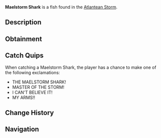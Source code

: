 {{FishInfobox
|image          = Maelstorm Shark.png
|rarity         = Legendary
|sea            = First Sea
|location       = [[Atlantean Storm]]
|sublocation    = 
|sources        = Fishing Rod
|radar_location = 
|prog_speed     = -60
|xp             = 1500
|weather        = Foggy
|time           = 
|season         = Autumn
|bait           = Truffle Worm
|base_weight    = 500
|base_value     = 3000
|weight_range   = 250
|base_chance    = 0.5
|base_resil     = 25
}}
'''Maelstorm Shark''' is a {{Rarity|Legendary}} fish found in the [[Atlantean Storm]].

== Description ==
{{Description|A legendary shark species that seems to control the very currents of the Atlantean Storm. Their presence is said to intensify the surrounding waters, creating massive whirlpools wherever they swim.|Bestiary Entry}}

== Obtainment ==
{{Fish Availability|
Grand Reef/Atlantean Storm
|top_rods      = 
Leviathan's Fang Rod\60650.33\241673.88;
Ethereal Prism Rod\54557.9\161708.98;
Seraphic Rod\52532.85\164481.89;
Free Spirit Rod\52494.72\237551.04;
No-Life Rod\50865.56\173035.42;
Resourceful Rod\41489.65\126466.16;
Destiny Rod\43372.08\123860.9;
Heaven's Rod\38873.64\136240.07;
Trident Rod\49101.17\222194.45;
Azure Of Lagoon\36401.22\165520.8;
Frog Rod\31414.88\136628.06;
Long Rod\30077.94\137185.58;
Carbon Rod\21270.05\111653.27;
Rod Of The Forgotten Fang\48044.83\155566.69;
Challenger's Rod\46975.71\161295.95;
Rod Of The Exalted One\42235.31\132210.37;
Rod Of The Depths\42074.75\136693.11;
Zeus Rod\40441.14\139452.43;
Verdant Shear Rod\39423.22\138064.63;
Blazebringer Rod\38828.63\134826.38;
Depthseeker Rod\37040.76\134537.7;
Avalanche Rod\32882.25\118449.86;
Volcanic Rod\31608.98\110493.08;
Steady Rod\10353.02\45094.22
|recommended   = Ethereal Prism Rod
}}

== Catch Quips ==
When catching a Maelstorm Shark, the player has a chance to make one of the following exclamations:
* THE MAELSTORM SHARK!
* MASTER OF THE STORM!
* I CAN'T BELIEVE IT!
* MY ARMS!!

== Change History ==
{{Change History|{{subst:Current Version}}}}

== Navigation ==
{{Fish Navbox|Atlantean Storm}}